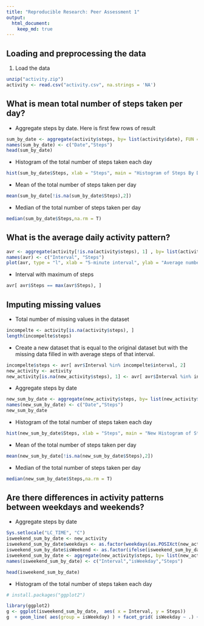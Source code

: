 ```yaml
---
title: "Reproducible Research: Peer Assessment 1"
output: 
  html_document:
    keep_md: true
---
```



## Loading and preprocessing the data
1. Load the data
```r
unzip("activity.zip")
activity <- read.csv("activity.csv", na.strings = 'NA')
```
## What is mean total number of steps taken per day?
- Aggregate steps by date. Here is first few rows of result
```r
sum_by_date <- aggregate(activity$steps, by= list(activity$date), FUN = sum)
names(sum_by_date) <- c("Date","Steps")
head(sum_by_date)
```

- Histogram of the total number of steps taken each day
```r
hist(sum_by_date$Steps, xlab = "Steps", main = "Histogram of Steps By Date")
```

- Mean of the total number of steps taken per day
```r
mean(sum_by_date[!is.na(sum_by_date$Steps),2])
```

- Median of the total number of steps taken per day
```r
median(sum_by_date$Steps,na.rm = T)
```

## What is the average daily activity pattern?
```r
avr <- aggregate(activity[!is.na(activity$steps), 1] , by= list(activity[ !is.na(activity$steps), 3]), FUN = mean)
names(avr) <- c("Interval", "Steps")
plot(avr, type = "l", xlab = "5-minute interval", ylab = "Average number of steps taken accross all days")
```

- Interval with maximum of steps
```r
avr[ avr$Steps == max(avr$Steps), ]
```
## Imputing missing values
- Total number of missing values in the dataset 
```r
incompelte <- activity[is.na(activity$steps), ]
length(incompelte$steps)
```

- Create a new dataset that is equal to the original dataset but with the missing data filled in with average steps of that interval.
```r
incompelte$steps <- avr[ avr$Interval %in% incompelte$interval, 2]
new_activity <- activity
new_activity[is.na(new_activity$steps), 1] <- avr[ avr$Interval %in% incompelte$interval, 2]
```

- Aggregate steps by date
```r
new_sum_by_date <- aggregate(new_activity$steps, by= list(new_activity$date), FUN = sum)
names(new_sum_by_date) <- c("Date","Steps")
new_sum_by_date
```

- Histogram of the total number of steps taken each day
```r
hist(new_sum_by_date$Steps, xlab = "Steps", main = "New Histogram of Steps By Date")
```

- Mean of the total number of steps taken per day
```r
mean(new_sum_by_date[!is.na(new_sum_by_date$Steps),2])
```

- Median of the total number of steps taken per day
```r
median(new_sum_by_date$Steps,na.rm = T)
```
## Are there differences in activity patterns between weekdays and weekends?

- Aggregate steps by date
```r
Sys.setlocale("LC_TIME", "C")
isweekend_sum_by_date <- new_activity
isweekend_sum_by_date$weekdays <- as.factor(weekdays(as.POSIXct(new_activity$date)));
isweekend_sum_by_date$isWeekend <- as.factor(ifelse(isweekend_sum_by_date$weekdays %in% c("Saturday","Sunday"), "weekend","weekday"));
isweekend_sum_by_date <- aggregate(new_activity$steps, by= list(new_activity$interval, isweekend_sum_by_date$isWeekend), FUN = mean)
names(isweekend_sum_by_date) <- c("Interval","isWeekday","Steps")

head(isweekend_sum_by_date)
```

- Histogram of the total number of steps taken each day
```r
# install.packages("ggplot2")

library(ggplot2)
g <- ggplot(isweekend_sum_by_date,  aes( x = Interval, y = Steps)) 
g  + geom_line( aes(group = isWeekday) ) + facet_grid( isWeekday ~ .) + scale_x_discrete( breaks = seq(from = 0, to= max(isweekend_sum_by_date$Interval), by = 250))
```


